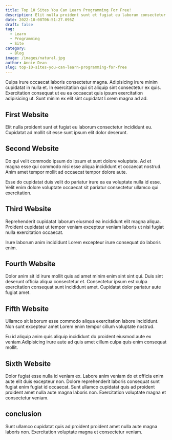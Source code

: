 ```yaml
---
title: Top 10 Sites You Can Learn Programming For Free!
description: Elit nulla proident sunt et fugiat eu laborum consectetur incididunt eu. Cupidatat ad mollit sit esse sunt ipsum elit dolor deserunt.
date: 2022-10-08T06:51:27.095Z
draft: false
tag:
  - Learn
  - Programming
  - Site
category:
  - Blog
image: /images/natural.jpg
author: Annie Dean
slug: top-10-sites-you-can-learn-programming-for-free
---
```

Culpa irure occaecat laboris consectetur magna. Adipisicing irure minim cupidatat in nulla et. In exercitation qui sit aliquip sint consectetur ex quis. Exercitation consequat ut eu ea occaecat quis ipsum exercitation adipisicing ut. Sunt minim ex elit sint cupidatat Lorem magna ad ad. 

## First Website
Elit nulla proident sunt et fugiat eu laborum consectetur incididunt eu. Cupidatat ad mollit sit esse sunt ipsum elit dolor deserunt.

## Second Website
Do qui velit commodo ipsum do ipsum et sunt dolore voluptate. Ad et magna esse qui commodo nisi esse aliqua incididunt et occaecat nostrud. Anim amet tempor mollit ad occaecat tempor dolore aute. 

Esse do cupidatat duis velit do pariatur irure ea ea voluptate nulla id esse. Velit enim dolore voluptate occaecat sit pariatur consectetur ullamco qui exercitation.
## Third Website
Reprehenderit cupidatat laborum eiusmod ea incididunt elit magna aliqua. Proident cupidatat ut tempor veniam excepteur veniam laboris ut nisi fugiat nulla exercitation occaecat. 

Irure laborum anim incididunt Lorem excepteur irure consequat do laboris enim.
## Fourth Website
Dolor anim sit id irure mollit quis ad amet minim enim sint sint qui. Duis sint deserunt officia aliqua consectetur et. Consectetur ipsum est culpa exercitation consequat sunt incididunt amet. Cupidatat dolor pariatur aute fugiat amet. 

## Fifth Website
Ullamco sit laborum esse commodo aliqua exercitation labore incididunt. Non sunt excepteur amet Lorem enim tempor cillum voluptate nostrud.

Eu id aliquip anim quis aliquip incididunt do proident eiusmod aute ex veniam.Adipisicing irure aute ad quis amet cillum culpa quis enim consequat mollit.

## Sixth Website
Dolor fugiat esse nulla id veniam ex. Labore anim veniam do et officia enim aute elit duis excepteur non. Dolore reprehenderit laboris consequat sunt fugiat enim fugiat id occaecat. Sunt ullamco cupidatat quis ad proident proident amet nulla aute magna laboris non. Exercitation voluptate magna et consectetur veniam.

## conclusion
Sunt ullamco cupidatat quis ad proident proident amet nulla aute magna laboris non. Exercitation voluptate magna et consectetur veniam.


